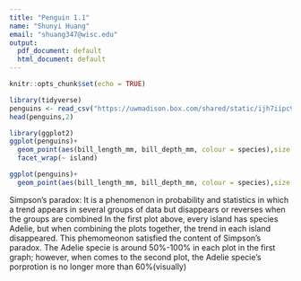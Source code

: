 ```yaml
---
title: "Penguin 1.1"
name: "Shunyi Huang"
email: "shuang347@wisc.edu"
output:
  pdf_document: default
  html_document: default
---
```


```r
knitr::opts_chunk$set(echo = TRUE)
```


```r
library(tidyverse)
penguins <- read_csv("https://uwmadison.box.com/shared/static/ijh7iipc9ect1jf0z8qa2n3j7dgem1gh.csv")
head(penguins,2)
```



```r
library(ggplot2)
ggplot(penguins)+
  geom_point(aes(bill_length_mm, bill_depth_mm, colour = species),size = 1)+
  facet_wrap(~ island)

```

```r
ggplot(penguins)+
  geom_point(aes(bill_length_mm, bill_depth_mm, colour = species),size = 1)
```



Simpson's paradox:
It is a phenomenon in probability and statistics in which a trend appears in several groups of data but disappears or reverses when the groups are combined
In the first plot above, every island has species Adelie, but when combining the plots together, the trend in each island disappeared. This phemomeonon satisfied the content of Simpson's paradox.
The Adelie specie is around 50%-100% in each plot in the first graph; however, when comes to the second plot, the Adelie specie's porprotion is no longer more than 60%(visually)
